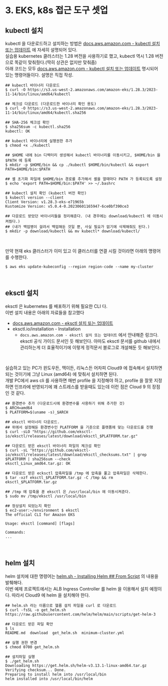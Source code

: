 # 3. EKS, k8s 접근 도구 셋업

## kubectl 설치
kubectl 을 다운로드하고 설치하는 방법은 [docs.aws.amazon.com - kubectl 설치 또는 업데이트](https://docs.aws.amazon.com/ko_kr/eks/latest/userguide/install-kubectl.html) 에 자세히 설명되어 있다.<br/>
실습용 kubernetes 클러스터는 1.28 버전을 사용하기로 했고, kubectl 역시 1.28 버전으로 똑같이 맞춰줬다.(딱히 상관은 없지만 맞춰줌)<br/>
아래 코드는 모두 [docs.aws.amazon.com - kubectl 설치 또는 업데이트](https://docs.aws.amazon.com/ko_kr/eks/latest/userguide/install-kubectl.html) 명시되어 있는 명령어들이다. 설명은 직접 작성.
```
## kubectl 바이너리 다운로드
$ curl -O https://s3.us-west-2.amazonaws.com/amazon-eks/1.28.3/2023-11-14/bin/linux/amd64/kubectl

## 체크섬 다운로드 (다운로드한 바이너리 확인 용도)
$ curl -O https://s3.us-west-2.amazonaws.com/amazon-eks/1.28.3/2023-11-14/bin/linux/amd64/kubectl.sha256

## SHA-256 체크섬 확인
$ sha256sum -c kubectl.sha256
kubectl: OK

## kubectl 바이너리에 실행권한 추가
$ chmod +x ./kubectl

## $HOME 내에 bin 디렉터리 생성해서 kubectl 바이너리를 이동시키고, $HOME/bin 을 $PATH 에 등록
$ mkdir -p $HOME/bin && cp ./kubectl $HOME/bin/kubectl && export PATH=$HOME/bin:$PATH

## 셸 초기화 파일에 $HOME/bin 경로를 추가해서 셸을 열때마다 PATH 가 등록되도록 설정
$ echo 'export PATH=$HOME/bin:$PATH' >> ~/.bashrc

## kubectl 설치 확인 (kubectl 버전 확인)
$ kubectl version --client
Client Version: v1.28.3-eks-e71965b
Kustomize Version: v5.0.4-0.20230601165947-6ce0bf390ce3

## 다운로드 받았던 바이너리들을 정리해준다. (내 경우에는 download/kubectl 에 이동시켜줬다.)
## (내가 백업병이 걸려서 백업해둔 것일 뿐, 사실 필요가 없기에 삭제해줘도 된다.)
$ mkdir -p download/kubectl && mv kubectl* download/kubectl/
```
<br/>

만약 현재 eks 클러스터가 이미 있고 이 클러스터를 연결 시킬 것이라면 아래의 명령어를 수행한다.
```
$ aws eks update-kubeconfig --region region-code --name my-cluster
```
<br/>

## eksctl 설치
eksctl 은 kubernetes 를 배포하기 위해 필요한 CLI 다.<br/>
이번 설치 내용은 아래의 자료들을 참고했다<br/>
- [docs.aws.amazon.com - eksctl 설치 또는 업데이트](https://docs.aws.amazon.com/ko_kr/eks/latest/userguide/eksctl.html)
- eksctl.io/installation - Installation
  - `docs.aws.amazon.com - eksctl 설치 또는 업데이트` 에서 안내해준 링크다. eksctl 공식 가이드 문서인 듯 해보인다. 아마도 eksctl 문서를 github 내에서 관리하는게 더 효율적이기에 이렇게 정적문서 블로그로 개설해둔 듯 해보인다.

<br/>

실습하고 있는 PC가 윈도우든, 맥이든, 리눅스든 어차피 Cloud9 에 접속해서 설치하면 되는 것이기에 그냥 Linux (amd64) 에 맞춰서 설치하면 된다.<br/>
개발 PC에서 aws cli 를 사용하면 매번 profile 을 지정해야 하고, profile 을 잘못 지정하면 인프라에 반영되기에 꽤 스트레스를 받을때도 있는데 이런 점은 Cloud 9 의 장점인 것 같다.<br/>
```
## 환경변수 추가 (다운로드시에 환경변수를 사용하기 위해 추가한 것)
$ ARCH=amd64
$ PLATFORM=$(uname -s)_$ARCH

## eksctl 바이너리 다운로드. 
## 위에서 설정해둔 환경변수인 PLATFORM 을 기준으로 플랫폼에 맞는 다운로드를 진행
$ curl -sLO "https://github.com/eksctl-io/eksctl/releases/latest/download/eksctl_$PLATFORM.tar.gz"

## 다운로드 받은 eksctl 바이너리 파일의 체크섬 확인
$ curl -sL "https://github.com/eksctl-io/eksctl/releases/latest/download/eksctl_checksums.txt" | grep $PLATFORM | sha256sum --check
eksctl_Linux_amd64.tar.gz: OK

## 다운로드 받은 ecksctl 압축파일을 /tmp 에 압축을 풀고 압축파일은 삭제한다. 
$ tar -xzf eksctl_$PLATFORM.tar.gz -C /tmp && rm eksctl_$PLATFORM.tar.gz

## /tmp 에 압축을 푼 eksctl 은 /usr/local/bin 에 이동시켜준다.
$ sudo mv /tmp/eksctl /usr/local/bin

## 정상설치 되었는지 확인
$ ec2-user:~/environment $ eksctl
The official CLI for Amazon EKS

Usage: eksctl [command] [flags]

Commands:
... 
```
<br/>

## helm 설치
helm 설치에 대한 명령어는 [helm.sh - Installing Helm ## From Script](https://helm.sh/docs/intro/install/#from-script) 의 내용을 발췌해다.<br/>
이번 예제 프로젝트에서는 ALB Ingress Controller 를 helm 을 이용해서 설치 예정이다. 따라서 Cloud9 에 helm 을 설치해야 한다.<br/>
```
## helm.sh 라는 이름으로 헬름 설치 파일을 curl 로 다운로드
$ curl -fsSL -o get_helm.sh https://raw.githubusercontent.com/helm/helm/main/scripts/get-helm-3

## 다운로드 받은 파일 확안
$ ls
README.md  download  get_helm.sh  minimum-cluster.yml

## 실행 권한 변경
$ chmod 0700 get_helm.sh

## 설치파일 실행
$ ./get_helm.sh 
Downloading https://get.helm.sh/helm-v3.13.1-linux-amd64.tar.gz
Verifying checksum... Done.
Preparing to install helm into /usr/local/bin
helm installed into /usr/local/bin/helm
```

